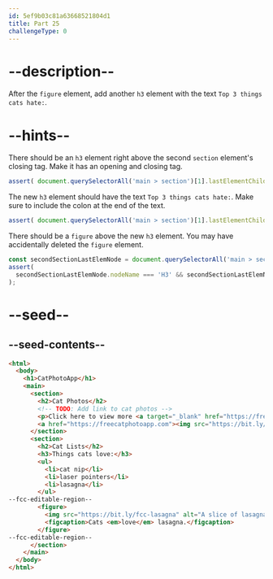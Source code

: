 ```yaml
---
id: 5ef9b03c81a63668521804d1
title: Part 25
challengeType: 0
---
```


# --description--

After the `figure` element, add another `h3` element with the text `Top 3 things cats hate:`.

# --hints--

There should be an `h3` element right above the second `section` element's closing tag. Make it has an opening and closing tag.

```js
assert( document.querySelectorAll('main > section')[1].lastElementChild.nodeName === 'H3' && code.match(/<\/h3\>/g).length === 2);
```

The new `h3` element should have the text `Top 3 things cats hate:`. Make sure to include the colon at the end of the text.

```js
assert( document.querySelectorAll('main > section')[1].lastElementChild.innerText.toLowerCase().replace(/\s+/g, ' ') === 'top 3 things cats hate:' );
```

There should be a `figure` above the new `h3` element. You may have accidentally deleted the `figure` element.

```js
const secondSectionLastElemNode = document.querySelectorAll('main > section')[1].lastElementChild;
assert(
  secondSectionLastElemNode.nodeName === 'H3' && secondSectionLastElemNode.previousElementSibling.nodeName === 'FIGURE'
);
```

# --seed--

## --seed-contents--

```html
<html>
  <body>
    <h1>CatPhotoApp</h1>
    <main>
      <section>
        <h2>Cat Photos</h2>
        <!-- TODO: Add link to cat photos -->
        <p>Click here to view more <a target="_blank" href="https://freecatphotoapp.com">cat photos</a>.</p>
        <a href="https://freecatphotoapp.com"><img src="https://bit.ly/fcc-relaxing-cat" alt="A cute orange cat lying on its back."></a>
      </section>
      <section>
        <h2>Cat Lists</h2>
        <h3>Things cats love:</h3>
        <ul>
          <li>cat nip</li>
          <li>laser pointers</li>
          <li>lasagna</li>
        </ul>
--fcc-editable-region--
        <figure>
          <img src="https://bit.ly/fcc-lasagna" alt="A slice of lasagna on a plate.">
          <figcaption>Cats <em>love</em> lasagna.</figcaption>  
        </figure>
--fcc-editable-region--
      </section>
    </main>
  </body>
</html>
```

